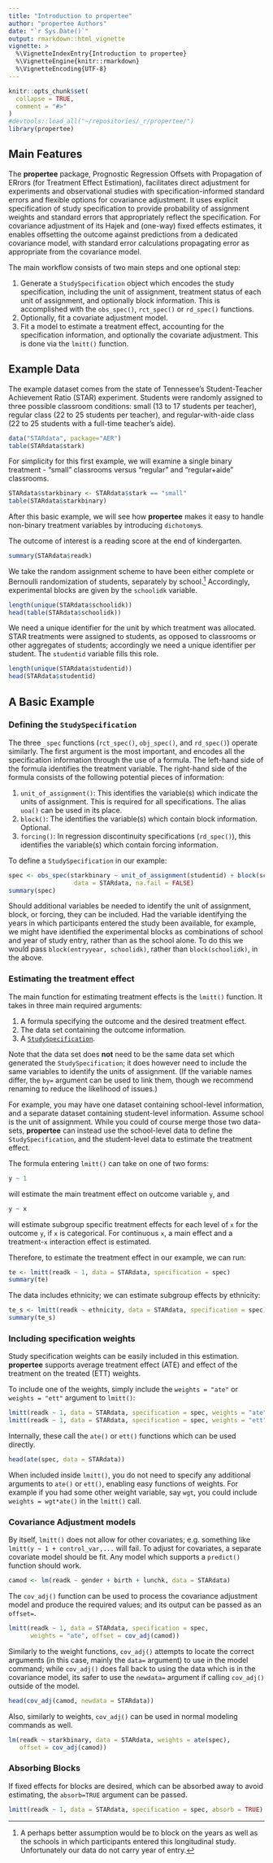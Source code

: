 ```yaml
---
title: "Introduction to propertee"
author: "propertee Authors"
date: "`r Sys.Date()`"
output: rmarkdown::html_vignette
vignette: >
  %\VignetteIndexEntry{Introduction to propertee}
  %\VignetteEngine{knitr::rmarkdown}
  %\VignetteEncoding{UTF-8}
---
```


```r
knitr::opts_chunk$set(
  collapse = TRUE,
  comment = "#>"
)
#devtools::load_all("~/repositories/_r/propertee/")
library(propertee)
```

## Main Features

The **propertee** package, Prognostic Regression Offsets with Propagation of
ERrors (for Treatment Effect Estimation), facilitates direct adjustment for
experiments and observational studies with specification-informed standard
errors and flexible options for covariance adjustment. It uses explicit
specification of study specification to provide probability of assignment
weights and standard errors that appropriately reflect the specification. For
covariance adjustment of its Hajek and (one-way) fixed effects estimates, it
enables offsetting the outcome against predictions from a dedicated covariance
model, with standard error calculations propagating error as appropriate from
the covariance model.

The main workflow consists of two main steps and one optional step:

1. Generate a `StudySpecification` object which encodes the study specification,
   including the unit of assignment, treatment status of each unit of
   assignment, and optionally block information. This is accomplished with the
   `obs_spec()`, `rct_spec()` or `rd_spec()` functions.
2. Optionally, fit a covariate adjustment model.
3. Fit a model to estimate a treatment effect, accounting for the specification
   information, and optionally the covariate adjustment. This is done via the
   `lmitt()` function.

## Example Data

The example dataset comes from the state of Tennessee's Student-Teacher
Achievement Ratio (STAR) experiment. Students were randomly assigned to three
possible classroom conditions: small (13 to 17 students per teacher), regular
class (22 to 25 students per teacher), and regular-with-aide class (22 to 25
students with a full-time teacher's aide).

```r
data("STARdata", package="AER")
table(STARdata$stark)
```

For simplicity for this first example, we will examine a single binary
treatment - "small" classrooms versus "regular" and "regular+aide" classrooms.

```r
STARdata$starkbinary <- STARdata$stark == "small"
table(STARdata$starkbinary)
```

After this basic example, we will see how **propertee** makes it easy to handle
non-binary treatment variables by introducing `dichotomy`s.

The outcome of interest is a reading score at the end of kindergarten.

```r
summary(STARdata$readk)
```



We take the random assignment scheme to have been either complete or
Bernoulli randomization of students, separately by school.^[A perhaps better
assumption would be to block on the years as well as the schools in which
participants entered this longitudinal study. Unfortunately our data do not carry year of entry.] Accordingly, experimental blocks are given by the `schoolidk` variable.

```r
length(unique(STARdata$schoolidk))
head(table(STARdata$schoolidk))
```

We need a unique identifier for the unit by which treatment was allocated.  STAR treatments were assigned to students, as opposed to classrooms or other aggregates of students; accordingly we need a unique identifier per student. The  `studentid` variable fills this role.

```r
length(unique(STARdata$studentid))
head(STARdata$studentid)
```

## A Basic Example

### Defining the `StudySpecification`

The three `_spec` functions (`rct_spec()`, `obj_spec()`, and `rd_spec()`)
operate similarly. The first argument is the most important, and encodes all the
specification information through the use of a formula. The left-hand side of
the formula identifies the treatment variable. The right-hand side of the
formula consists of the following potential pieces of information:

1. `unit_of_assignment()`: This identifies the variable(s) which indicate the
   units of assignment. This is required for all specifications. The alias
   `uoa()` can be used in its place.
2. `block()`: The identifies the variable(s) which contain block information.
   Optional.
3. `forcing()`: In regression discontinuity specifications (`rd_spec()`), this
   identifies the variable(s) which contain forcing information.

To define a `StudySpecification` in our example:

```r
spec <- obs_spec(starkbinary ~ unit_of_assignment(studentid) + block(schoolidk),
                  data = STARdata, na.fail = FALSE)
summary(spec)
```

Should additional variables be needed to identify the unit of assignment,
block, or forcing, they can be included. Had the variable identifying the years in which participants entered the study been available, for example, we might have identified the experimental blocks as combinations of school and year of study entry, rather than as the school alone.  To do this we would pass `block(entryyear, schoolidk)`, rather than `block(schoolidk)`, in the above.

### Estimating the treatment effect

The main function for estimating treatment effects is the `lmitt()` function. It
takes in three main required arguments:

1. A formula specifying the outcome and the desired treatment effect.
2. The data set containing the outcome information.
3. A [`StudySpecification`](#defining-the-specification).

Note that the data set does **not** need to be the same data set which generated
the `StudySpecification`; it does however need to include the same variables to
identify the units of assignment. (If the variable names differ, the `by=`
argument can be used to link them, though we recommend renaming to reduce the
likelihood of issues.)

For example, you may have one dataset containing school-level information, and a
separate dataset containing student-level information. Assume school is the unit
of assignment. While you could of course merge those two data-sets,
**propertee** can instead use the school-level data to define the
`StudySpecification`, and the student-level data to estimate the treatment
effect.

The formula entering `lmitt()` can take on one of two forms:

```r
y ~ 1
```

will estimate the main treatment effect on outcome variable `y`, and

```r
y ~ x
```

will estimate subgroup specific treatment effects for each level of `x` for the
outcome `y`, if `x` is categorical. For continuous `x`, a main effect and a
treatment-`x` interaction effect is estimated.

Therefore, to estimate the treatment effect in our example, we can run:

```r
te <- lmitt(readk ~ 1, data = STARdata, specification = spec)
summary(te)
```

The data includes ethnicity; we can estimate subgroup effects by ethnicity:

```r
te_s <- lmitt(readk ~ ethnicity, data = STARdata, specification = spec)
summary(te_s)
```

### Including specification weights

Study specification weights can be easily included in this estimation.
**propertee** supports average treatment effect (ATE) and effect of the
treatment on the treated (ETT) weights.

To include one of the weights, simply include the `weights = "ate"` or
`weights = "ett"` argument to `lmitt()`:

```r
lmitt(readk ~ 1, data = STARdata, specification = spec, weights = "ate")
lmitt(readk ~ 1, data = STARdata, specification = spec, weights = "ett")
```

Internally, these call the `ate()` or `ett()` functions which can be used
directly.

```r
head(ate(spec, data = STARdata))
```

When included inside `lmitt()`, you do not need to specify any additional
arguments to `ate()` or `ett()`, enabling easy functions of weights. For example
if you had some other weight variable, say `wgt`, you could include `weights =
wgt*ate()` in the `lmitt()` call.

### Covariance Adjustment models

By itself, `lmitt()` does not allow for other covariates; e.g. something like
`lmitt(y ~ 1 + control_var,...` will fail. To adjust for covariates, a separate
covariate model should be fit. Any model which supports a `predict()` function
should work.

```r
camod <- lm(readk ~ gender + birth + lunchk, data = STARdata)
```

The `cov_adj()` function can be used to process the covariance adjustment model
and produce the required values; and its output can be passed as an `offset=`.

```r
lmitt(readk ~ 1, data = STARdata, specification = spec,
      weights = "ate", offset = cov_adj(camod))
```

Similarly to the weight functions, `cov_adj()` attempts to locate the correct
arguments (in this case, mainly the `data=` argument) to use in the model
command; while `cov_adj()` does fall back to using the data which is in the
covariance model, its safer to use the `newdata=` argument if calling
`cov_adj()` outside of the model.

```r
head(cov_adj(camod, newdata = STARdata))
```

Also, similarly to weights, `cov_adj()` can be used in normal modeling commands
as well.

```r
lm(readk ~ starkbinary, data = STARdata, weights = ate(spec),
   offset = cov_adj(camod))
```

### Absorbing Blocks

If fixed effects for blocks are desired, which can be absorbed away to avoid
estimating, the `absorb=TRUE` argument can be passed.

```r
lmitt(readk ~ 1, data = STARdata, specification = spec, absorb = TRUE)
```
